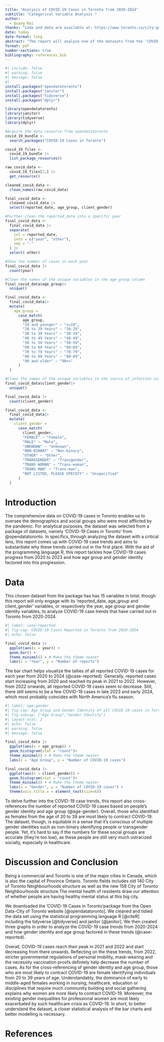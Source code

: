 ```yaml
---
title: "Analysis of COVID-19 Cases in Toronto from 2020-2024"
subtitle: "Categorical Variable Analysis "
author: 
  - Quang Mai
thanks: "Code and data are available at: https://www.toronto.ca/city-government/data-research-maps/open-data/."
date: today
date-format: long
abstract: "The report will analyze one of the datasets from the 'COVID-19 Cases in Toronto' package that is avaliable for the public from Toronto Open Data. Statistically, to gain an understanding of the healthcare landscape during the COVID-19 pandemic, we visualize the dataset's catagorical data using bar charts and R. In summary, COVID-19 cases have reached its peak from 2020-2022 but is currently subsiding. Furthermore, those who are most likely to be afflicted with COVID-19 are women 20 to 30 years of age."
format: pdf
number-sections: true
bibliography: references.bib
---
```


```r
#| include: false
#| warning: false
#| message: false
#| 
install.packages("opendatatoronto")
install.packages("janitor")
install.packages("tidyverse")
install.packages("dplyr")

library(opendatatoronto)
library(janitor)
library(tidyverse)
library(dplyr)

#Acquire the data resource from opendatatoronto
covid_19_bundle <- 
  search_packages("COVID-19 Cases in Toronto")

covid_19_files <- 
  covid_19_bundle |>
  list_package_resources()

raw_covid_data <- 
  covid_19_files[2,] |>
  get_resource()

cleaned_covid_data <-
  clean_names(raw_covid_data)

final_covid_data <- 
  cleaned_covid_data |> 
  select(reported_date, age_group, client_gender)

#Further clean the reported_date into a specific year 
final_covid_data <-
  final_covid_data |>
  separate(
    col = reported_date,
    into = c("year", "other"),
    sep = "-"
  ) |>
  select(-other)

#Show the number of cases in each year
final_covid_data |>
  count(year)

#Clean the names of the unique variables in the age_group column
final_covid_data$age_group|>
  unique()

final_covid_data <-
  final_covid_data|>
  mutate(
    age_group =
      case_match(
        age_group,
        "19 and younger" ~ "<=19",
        "20 to 29 Years" ~ "20-29",
        "30 to 39 Years" ~ "30-39",
        "40 to 49 Years" ~ "40-49",
        "50 to 59 Years" ~ "50-59",
        "60 to 69 Years" ~ "60-69",
        "70 to 79 Years" ~ "70-79",
        "80 to 89 Years" ~ "80-89",
        "90 and older" ~ "90>="
      )
  )

#Clean the names of the unique variables in the source_of_infection column
final_covid_data$client_gender|>
  unique()

final_covid_data |>
  count(client_gender)

final_covid_data <-
  final_covid_data|>
  mutate(
    client_gender =
      case_match(
        client_gender,
        "FEMALE" ~ "Female",
        "MALE" ~ "Male",
        "UNKNOWN" ~ "Unknown",
        "NON-BINARY" ~ "Non-binary",
        "OTHER" ~ "Other",
        "TRANSGENDER" ~ "Transgender",
        "TRANS WOMAN" ~ "Trans-woman",
        "TRANS MAN" ~ "Trans-man",
        "NOT LISTED, PLEASE SPECIFY" ~ "Unspecified"
      )
  )

```

# Introduction

The comprehensive data on COVID-19 cases in Toronto enables us to oversee the demographics and social groups who were most afflicted by the pandemic. For analytical purposes, the dataset was selected from a package of datasets, namely 'COVID-19 Cases in Toronto' from @opendatatoronto.  In specifics, through analyzing the dataset with a critical lens, this report comes up with COVID-19 case trends and aims to substantiate why these trends carried out in the first place. With the aid of the programming language R, this report tackles how COVID-19 cases progress from 2020 to 2023 and how age group and gender identity factored into this progression. 

# Data {#sec-data}

This chosen dataset from the package has has 15 variables in total, though this report will only engage with its 'reported_date, age_group and client_gender' variables, or respectively the year, age group and gender identity variables, to analyze COVID-19 case trends that have carried out in Toronto from 2020-2024.

```r
#| label: case-reported
#| fig-cap: COVID-19 Cases Reported in Toronto from 2020-2024
#| echo: false

final_covid_data |>
  ggplot(aes(x = year)) +
  geom_bar() +
  theme_minimal() + # Make the theme neater
  labs(x = "Year", y = "Number of reports") 

```

The bar chart helps visualize the tallies of all reported COVID-19 cases for each year from 2020 to 2024 (@case-reported). Generally, reported cases start increasing from 2020 and reached its peak in 2021 to 2022. However, from 2022 onwards, all reported COVID-19 cases seem to decrease. Still, there still seems to be a few COVID-19 cases in late 2023 and early 2024, which most probably coincides with North America's flu season.

```r
#| label: age-gender
#| fig-cap: Age Group and Gender Identity of all COVID-19 cases in Toronto
#| fig-subcap: ["Age Group","Gender Identity"]
#| layout-ncol: 2
#| echo: false
#| warning: false
#| message: false

final_covid_data |>
  ggplot(aes(x = age_group)) +
  geom_histogram(stat = "count")+
  theme_minimal() + # Make the theme neater
  labs(x = "Age Group", y = "Number of COVID-19 cases") 

final_covid_data |>
  ggplot(aes(x = client_gender)) +
  geom_histogram(stat = "count")+
  theme_minimal() + # Make the theme neater
  labs(x = "Gender", y = "Number of COVID-19 cases") +
  theme(axis.title.x = element_text(size=6))

```
\break
To delve further into the COVID-19 case trends, this report also cross-references the number of reported COVID-19 cases based on people's gender identity and age group (@age-gender). Overall, those who identified as females from the age of 20 to 39 are most likely to contract COVID-19. The dataset, though, is equitable in a sense that it's conscious of multiple gender identities such as non-binary identifying people or transgender people. Yet, it's hard to say if the numbers for these social groups are accurate (they're too low), as these people are still very much ostracized socially, especially in healthcare.


# Discussion and Conclusion

Being a commercial and Toronto is one of the major cities in Canada, which is also the capital of Province Ontario. Toronto fields includes old 140 City of Toronto Neighbourhoods structure as well as the new 158 City of Toronto Neighbourhoods structure.The mental health of residents draw our attention of whether people are having healthy mental status at this big city.

We downloaded the 'COVID-19 Cases in Toronto'package from the Open Data-City of Toronto website [@opendatatoronto]. We cleaned and tidied the data set using the statistical programming language R [@citeR] including the tidyverse [@tidyverse] and janitor [@janitor]. We then created three graphs in order to analyze the COVID-19 case trends from 2020-2024 and how gender identity and age group factored in these trends (@case-reported).

Overall, COVID-19 cases reach their peak in 2021 and 2022 and start decreasing from there onwards. Reflecting on the these trends, from 2022, stricter governmental regulations of personal mobility, mask-wearing and the necessity vaccination proofs defintely help decrease the number of cases. As for the cross-referencing of gender identity and age group, those who are most likely to contract COVID-19 are female identifying individuals from 20 to 39 years of age. Understandably, the dominance of early to middle-aged females working in nursing, healthcare, education or disciplines that require much community building and social gathering explains why women are more likely to contract COVID-19. Moreover, the existing gender inequalities for professional women are most likely exacerbated by such healthcare crisis as COVID-19. In short, to better understand the dataset, a closer statistical analysis of the bar charts and better modelling is necessary.



\newpage

# References


